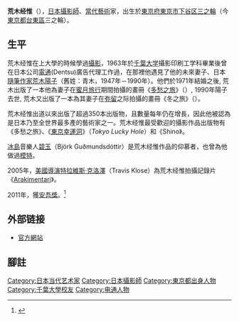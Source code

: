 {{expand japanese|time=2013-12-08T11:46:33+00:00}}
{{japanese|japanese=荒木 経惟|kana=あらき のぶよし|romaji=Araki Nobuyoshi}}

'''荒木经惟'''（{{bd|1940年|5月25日|catIdx=Araki Nobuyoshi}}），[[日本|日本]][[攝影師|攝影師]]、[[當代藝術|當代藝術]]家，出生於[[東京府|東京府]][[東京市|東京市]][[下谷区|下谷区]][[三之輪|三之輪]]（今 [[東京都|東京都]][[台東區|台東區]]三之輪）。

== 生平==
荒木经惟在上大學的時候學過[[攝影|攝影]]，1963年於[[千葉大学|千葉大学]]攝影印刷工学科畢業後曾在日本公司[[電通|電通]](Dentsu)廣告代理工作過，在那裡他遇見了他的未來妻子、日本[[隨筆作家|隨筆作家]][[荒木陽子|荒木陽子]]（舊姓：青木，1947年－1990年）。他們於1971年結婚之後, 荒木出版了一本他為妻子在[[蜜月旅行|蜜月旅行]]期間拍攝的畫冊《[[多愁之旅|多愁之旅]]》（{{lang|ja|センチメンタルな旅}}）, 1990年陽子去世, 荒木又出版了一本為其妻子在[[弥留|弥留]]之际拍攝的畫冊《冬之旅》（{{lang|ja|冬の旅}}）。

荒木经惟出道以來出版了超過350本出版物，且數量每年仍在增長，因此他被認為是日本乃至全世界最多產的藝術家之一。荒木经惟最受歡迎的攝影作品出版物有《多愁之旅》、《[[東京幸運洞|東京幸運洞]]》（''Tokyo Lucky Hole''）和《Shino》。

[[冰島|冰島]]音樂人[[碧玉_(歌手)|碧玉]]（Björk Guðmundsdóttir）是荒木经惟作品的仰慕者，也曾為他做過[[模特|模特]]。

2005年，[[美國|美國]][[導演|導演]][[特拉維斯·克洛澤|特拉維斯·克洛澤]]（Travis Klose）為荒木经惟拍攝記錄片《[[Arakimentari|Arakimentari]]》。

2011年，獲[[安吾獎|安吾獎]]。<ref>{{Cite web|title=[新潟市 - 安吾賞 -Ango Awards-] 第6回 受賞者-荒木経惟|url=http://www.city.niigata.lg.jp/info/bunka/ango/ango/6th/2-1awards/index.html|access-date=2021-11-06|work=www.city.niigata.lg.jp}}</ref>

== 外部链接 ==
*{{jp icon}} [http://www.arakinobuyoshi.com/index.html 官方網站] {{Wayback|url=http://www.arakinobuyoshi.com/index.html |date=20080311193215 }}
== 腳註 ==
{{reflist|2}}
{{每日艺术奖}}
{{Authority control}}
{{DEFAULTSORT:Araki Nobuyoshi}}
[[Category:日本当代艺术家|Category:日本当代艺术家]]
[[Category:日本攝影師|Category:日本攝影師]]
[[Category:東京都出身人物|Category:東京都出身人物]]
[[Category:千葉大學校友|Category:千葉大學校友]]
[[Category:电通人物|Category:电通人物]]